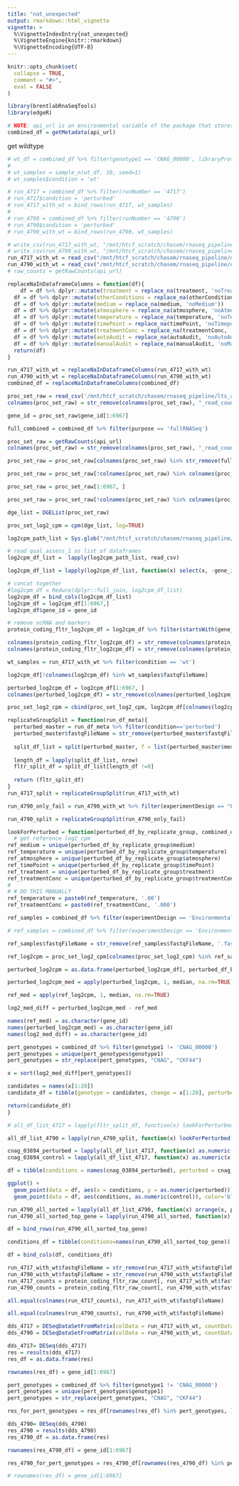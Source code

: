 ```yaml
---
title: "nat_unexpected"
output: rmarkdown::html_vignette
vignette: >
  %\VignetteIndexEntry{nat_unexpected}
  %\VignetteEngine{knitr::rmarkdown}
  %\VignetteEncoding{UTF-8}
---
```


```r
knitr::opts_chunk$set(
  collapse = TRUE,
  comment = "#>",
  eval = FALSE
)
```

```r
library(brentlabRnaSeqTools)
library(edgeR)
```

```r
# NOTE: api_url is an environmental variable of the package that stores the current url to the crypto database api
combined_df = getMetadata(api_url)
```

get wildtype
```r

# wt_df = combined_df %>% filter(genotype1 == 'CNAG_00000', libraryProtocol == 'E7420L', autoAudit == FALSE | autoAudit == 0, experimentDesign == 'Environmental_Perturbation', medium == 'PBS', temperature=='30.00', purpose=='fullRNASeq')
# 
# wt_samples = sample_n(wt_df, 10, seed=1)
# wt_samples$condition = 'wt' 
```

```r
# run_4717 = combined_df %>% filter(runNumber == '4717')
# run_4717$condition = 'perturbed'
# run_4717_with_wt = bind_rows(run_4717, wt_samples)
# 
# run_4790 = combined_df %>% filter(runNumber == '4790')
# run_4790$condition = 'perturbed'
# run_4790_with_wt = bind_rows(run_4790, wt_samples)

```

```r
# write_csv(run_4717_with_wt, "/mnt/htcf_scratch/chasem/rnaseq_pipeline/query/run_4717_with_wt.csv")
# write_csv(run_4790_with_wt, "/mnt/htcf_scratch/chasem/rnaseq_pipeline/query/run_4790_with_wt.csv")
run_4717_with_wt = read_csv("/mnt/htcf_scratch/chasem/rnaseq_pipeline/query/run_4717_with_wt.csv")
run_4790_with_wt = read_csv("/mnt/htcf_scratch/chasem/rnaseq_pipeline/query/run_4790_with_wt.csv")
# raw_counts = getRawCounts(api_url)

replaceNaInDataframeColumns = function(df){
    df = df %>% dplyr::mutate(treatment = replace_na(treatment, 'noTreatment'))
  df = df %>% dplyr::mutate(otherConditions = replace_na(otherConditions, 'noOtherConditions'))
  df = df %>% dplyr::mutate(medium = replace_na(medium, 'noMedium'))
  df = df %>% dplyr::mutate(atmosphere = replace_na(atmosphere, 'noAtmosphere'))
  df = df %>% dplyr::mutate(temperature = replace_na(temperature, 'noTemperature'))
  df = df %>% dplyr::mutate(timePoint = replace_na(timePoint, 'noTimepoint'))
  df = df %>% dplyr::mutate(treatmentConc = replace_na(treatmentConc, 'noTreatmentConc'))
  df = df %>% dplyr::mutate(autoAudit = replace_na(autoAudit, 'noAutoAudit'))
  df = df %>% dplyr::mutate(manualAudit = replace_na(manualAudit, 'noManualAudit'))
  return(df)
}

run_4717_with_wt = replaceNaInDataframeColumns(run_4717_with_wt)
run_4790_with_wt = replaceNaInDataframeColumns(run_4790_with_wt)
combined_df = replaceNaInDataframeColumns(combined_df)
```

```r
proc_set_raw = read_csv('/mnt/htcf_scratch/chasem/rnaseq_pipeline/lts_align_expr/processed_set_20201019_raw_counts.csv')
colnames(proc_set_raw) = str_remove(colnames(proc_set_raw), "_read_count.tsv")

gene_id = proc_set_raw$gene_id[1:6967]

full_combined = combined_df %>% filter(purpose == 'fullRNASeq')

proc_set_raw = getRawCounts(api_url)
colnames(proc_set_raw) = str_remove(colnames(proc_set_raw), "_read_count.tsv")

proc_set_raw = proc_set_raw[colnames(proc_set_raw) %in% str_remove(full_combined$fastqFileName, ".fastq.gz")]

proc_set_raw = proc_set_raw[!colnames(proc_set_raw) %in% colnames(proc_set_raw)[colSums(proc_set_raw) == 0]]

proc_set_raw = proc_set_raw[1:6967, ]

proc_set_raw = proc_set_raw[!colnames(proc_set_raw) %in% colnames(proc_set_raw)[colSums(proc_set_raw) == 0]]

dge_list = DGEList(proc_set_raw)

proc_set_log2_cpm = cpm(dge_list, log=TRUE)
```

```r
log2cpm_path_list = Sys.glob("/mnt/htcf_scratch/chasem/rnaseq_pipeline/align_count_results/*/*cpm*")

# read qual_assess_1 as list of dataframes
log2cpm_df_list =  lapply(log2cpm_path_list, read_csv)

log2cpm_df_list = lapply(log2cpm_df_list, function(x) select(x, -gene_id))

# concat together
#log2cpm_df = Reduce(dplyr::full_join, log2cpm_df_list)
log2cpm_df = bind_cols(log2cpm_df_list)
log2cpm_df = log2cpm_df[1:6967,]
log2cpm_df$gene_id = gene_id

# remove ncRNA and markers
protein_coding_fltr_log2cpm_df = log2cpm_df %>% filter(startsWith(gene_id, "CKF44"))

colnames(protein_coding_fltr_log2cpm_df) = str_remove(colnames(protein_coding_fltr_log2cpm_df), "_read_count.tsv")
colnames(protein_coding_fltr_log2cpm_df) = str_remove(colnames(protein_coding_fltr_log2cpm_df), "_read_count.tsv")

wt_samples = run_4717_with_wt %>% filter(condition == 'wt')

log2cpm_df[!colnames(log2cpm_df) %in% wt_samples$fastqFileName]

perturbed_log2cpm_df = log2cpm_df[1:6967, ]
colnames(perturbed_log2cpm_df) = str_remove(colnames(perturbed_log2cpm_df), "_read_count.tsv")

proc_set_log2_cpm = cbind(proc_set_log2_cpm, log2cpm_df[colnames(log2cpm_df) %in% wt_samples$fastqFileName])

```

```r
replicateGroupSplit = function(run_df_meta){
  perturbed_master = run_df_meta %>% filter(condition=='perturbed')
  perturbed_master$fastqFileName = str_remove(perturbed_master$fastqFileName, ".fastq.gz")
  
  split_df_list = split(perturbed_master, f = list(perturbed_master$medium, perturbed_master$temperature, perturbed_master$timePoint, perturbed_master$atmosphere, perturbed_master$treatment, perturbed_master$treatmentConc))
  
  length_df = lapply(split_df_list, nrow)
  fltr_split_df = split_df_list[length_df !=0]
  
  return (fltr_split_df)
}
run_4717_split = replicateGroupSplit(run_4717_with_wt)

run_4790_only_fail = run_4790_with_wt %>% filter(experimentDesign == "Environmental_Perturbation", autoAudit==TRUE, autoStatusDecomp == '[4.0]')

run_4790_split = replicateGroupSplit(run_4790_only_fail)
```

```r
lookForPerturbed = function(perturbed_df_by_replicate_group, combined_df, proc_set_log2_cpm, perturbed_log2cpm_df, gene_id){
  # get reference log2_cpm
ref_medium = unique(perturbed_df_by_replicate_group$medium)
ref_temperature = unique(perturbed_df_by_replicate_group$temperature)
ref_atmosphere = unique(perturbed_df_by_replicate_group$atmosphere)
ref_timePoint = unique(perturbed_df_by_replicate_group$timePoint)
ref_treatment = unique(perturbed_df_by_replicate_group$treatment)
ref_treatmentConc = unique(perturbed_df_by_replicate_group$treatmentConc)
# 
# # DO THIS MANUALLY
ref_temperature = paste0(ref_temperature, '.00')
ref_treatmentConc = paste0(ref_treatmentConc, '.000')

ref_samples = combined_df %>% filter(experimentDesign == 'Environmental_Perturbation', genotype1=="CNAG_00000", medium == ref_medium, temperature == ref_temperature, atmosphere == ref_atmosphere, timePoint == ref_timePoint, treatment == ref_treatment, treatmentConc == ref_treatmentConc, purpose=='fullRNASeq')

# ref_samples = combined_df %>% filter(experimentDesign == 'Environmental_Perturbation', genotype1=="CNAG_00000", medium == ref_medium, temperature == ref_temperature, atmosphere == ref_atmosphere, timePoint == ref_timePoint, purpose=='fullRNASeq')

ref_samples$fastqFileName = str_remove(ref_samples$fastqFileName, '.fastq.gz')

ref_log2cpm = proc_set_log2_cpm[colnames(proc_set_log2_cpm) %in% ref_samples$fastqFileName]

perturbed_log2cpm = as.data.frame(perturbed_log2cpm_df[, perturbed_df_by_replicate_group$fastqFileName])

perturbed_log2cpm_med = apply(perturbed_log2cpm, 1, median, na.rm=TRUE)

ref_med = apply(ref_log2cpm, 1, median, na.rm=TRUE)

log2_med_diff = perturbed_log2cpm_med - ref_med

names(ref_med) = as.character(gene_id)
names(perturbed_log2cpm_med) = as.character(gene_id)
names(log2_med_diff) = as.character(gene_id)

pert_genotypes = combined_df %>% filter(genotype1 != 'CNAG_00000')
pert_genotypes = unique(pert_genotypes$genotype1)
pert_genotypes = str_replace(pert_genotypes, "CNAG", "CKF44")

x = sort(log2_med_diff[pert_genotypes])

candidates = names(x[1:20])
candidate_df = tibble(genotype = candidates, change = x[1:20], perturbed_expr = perturbed_log2cpm_med[candidates], wt_expr = ref_med[candidates])

return(candidate_df)
}

# all_df_list_4717 = lapply(fltr_split_df, function(x) lookForPerturbed(x, combined_df, proc_set_log2_cpm, perturbed_log2cpm_df, gene_id))

all_df_list_4790 = lapply(run_4790_split, function(x) lookForPerturbed(x, combined_df, proc_set_log2_cpm, perturbed_log2cpm_df, gene_id))
```

```r
cnag_03894_perturbed = lapply(all_df_list_4717, function(x) as.numeric(x[which(x$genotype=="CKF44_03894" ), "perturbed_expr"]) )
cnag_03894_control = lapply(all_df_list_4717, function(x) as.numeric(x[which(x$genotype=="CKF44_03894" ), "wt_expr"]) )

df = tibble(conditions = names(cnag_03894_perturbed), perturbed = cnag_03894_perturbed, control = cnag_03894_control)

ggplot() +
  geom_point(data = df, aes(x = conditions, y = as.numeric(perturbed))) +
  geom_point(data = df, aes(conditions, as.numeric(control)), color='blue')

```
```r
run_4790_all_sorted = lapply(all_df_list_4790, function(x) arrange(x, perturbed_expr, genotype) )
run_4790_all_sorted_top_gene = lapply(run_4790_all_sorted, function(x) x[1,])

df = bind_rows(run_4790_all_sorted_top_gene)

conditions_df = tibble(conditions=names(run_4790_all_sorted_top_gene))

df = bind_cols(df, conditions_df)

```



```r
run_4717_with_wt$fastqFileName = str_remove(run_4717_with_wt$fastqFileName, '.fastq.gz')
run_4790_with_wt$fastqFileName = str_remove(run_4790_with_wt$fastqFileName, '.fastq.gz')
run_4717_counts = protein_coding_fltr_raw_count[, run_4717_with_wt$fastqFileName]
run_4790_counts = protein_coding_fltr_raw_count[, run_4790_with_wt$fastqFileName]
```

```r
all.equal(colnames(run_4717_counts), run_4717_with_wt$fastqFileName)
```

```r
all.equal(colnames(run_4790_counts), run_4790_with_wt$fastqFileName)
```


```r
dds_4717 = DESeqDataSetFromMatrix(colData = run_4717_with_wt, countData = run_4717_counts, design=~condition)
dds_4790 = DESeqDataSetFromMatrix(colData = run_4790_with_wt, countData = run_4790_counts, design=~condition)
```
```r
dds_4717= DESeq(dds_4717)
res = results(dds_4717)
res_df = as.data.frame(res)

rownames(res_df) = gene_id[1:6967]

pert_genotypes = combined_df %>% filter(genotype1 != 'CNAG_00000')
pert_genotypes = unique(pert_genotypes$genotype1)
pert_genotypes = str_replace(pert_genotypes, "CNAG", "CKF44")

res_for_pert_genotypes = res_df[rownames(res_df) %in% pert_genotypes, ]
```

```r
dds_4790= DESeq(dds_4790)
res_4790 = results(dds_4790)
res_4790_df = as.data.frame(res)

rownames(res_4790_df) = gene_id[1:6967]

res_4790_for_pert_genotypes = res_4790_df[rownames(res_4790_df) %in% pert_genotypes, ]

# rownames(res_df) = gene_id[1:6967]
```

















